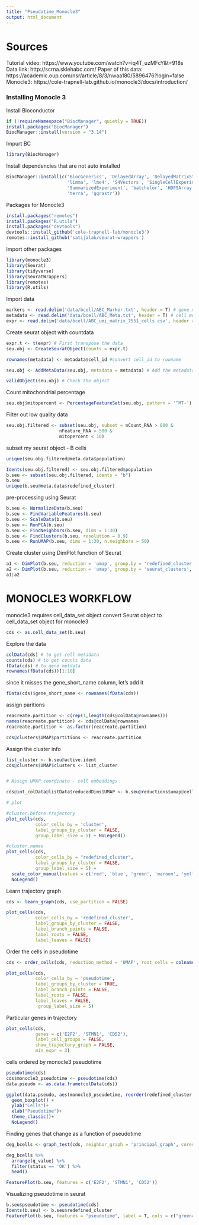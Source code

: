 ```yaml
---
title: "Pseudotime_Monocle3"
output: html_document
---
```

# Sources
Tutorial video: https://www.youtube.com/watch?v=iq4T_uzMFcY&t=918s 
Data link: http://scrna.sklehabc.com/
Paper of this data: https://academic.oup.com/nsr/article/8/3/nwaa180/5896476?login=false 
Monocle3: https://cole-trapnell-lab.github.io/monocle3/docs/introduction/ 


### Installing Monocle 3

Install Bioconductor
```r
if (!requireNamespace("BiocManager", quietly = TRUE))
install.packages("BiocManager")
BiocManager::install(version = "3.14")
```

Impurt BC
```r
library(BiocManager)
```

Install dependencies that are not auto installed
```r
BiocManager::install(c('BiocGenerics', 'DelayedArray', 'DelayedMatrixStats',
                       'limma', 'lme4', 'S4Vectors', 'SingleCellExperiment',
                       'SummarizedExperiment', 'batchelor', 'HDF5Array',
                       'terra', 'ggrastr'))
```

Packages for Monocle3
```r
install.packages("remotes")
install.packages("R.utils")
install.packages("devtools")
devtools::install_github('cole-trapnell-lab/monocle3')
remotes::install_github('satijalab/seurat-wrappers')
```


Import other packages
```r
library(monocle3)
library(Seurat)
library(tidyverse)
library(SeuratWrappers)
library(remotes)
library(R.utils)
```

Import data
```r
markers <- read.delim('data/bcell/ABC_Marker.txt', header = T) # gene metadata
metadata <- read.delim('data/bcell/ABC_Meta.txt', header = T) # cell metadata
expr <- read.delim('data/bcell/ABC_umi_matrix_7551_cells.csv', header = T, sep = ',') # expression matrix
```

Create seurat object with countdata
```r
expr.t <- t(expr) # First transpose the data 
seu.obj <- CreateSeuratObject(counts = expr.t)

rownames(metadata) <- metadata$cell_id #convert cell_id to rowname

seu.obj <- AddMetaData(seu.obj, metadata = metadata) # Add the metadata 

validObject(seu.obj) # Check the object
```

Count mitochondrial percentage
```r
seu.obj$mitopercent <- PercentageFeatureSet(seu.obj, pattern = '^MT-')
```

Filter out low quality data
```r
seu.obj.filtered <- subset(seu.obj, subset = nCount_RNA > 800 &
                    nFeature_RNA > 500 &
                    mitopercent < 10)
```

subset my seurat object - B cells
```r
unique(seu.obj.filtered@meta.data$population)

Idents(seu.obj.filtered) <- seu.obj.filtered$population
b.seu <- subset(seu.obj.filtered, idents = "b")
b.seu
unique(b.seu@meta.data$redefined_cluster)

```

pre-processing using Seurat
```r
b.seu <- NormalizeData(b.seu)
b.seu <- FindVariableFeatures(b.seu)
b.seu <- ScaleData(b.seu)
b.seu <- RunPCA(b.seu)
b.seu <- FindNeighbors(b.seu, dims = 1:30)
b.seu <- FindClusters(b.seu, resolution = 0.9)
b.seu <- RunUMAP(b.seu, dims = 1:30, n.neighbors = 50)
```

Create cluster using DimPlot function of Seurat
```r
a1 <- DimPlot(b.seu, reduction = 'umap', group.by = 'redefined_cluster', label = T) + NoLegend()
a2 <- DimPlot(b.seu, reduction = 'umap', group.by = 'seurat_clusters', label = T) + NoLegend()
a1|a2
```

# MONOCLE3 WORKFLOW 

monocle3 requires cell_data_set object
convert Seurat object to cell_data_set object for monocle3
```r
cds <- as.cell_data_set(b.seu)
```

Explore the data
```r
colData(cds) # to get cell metadata
counts(cds) # to get counts data
fData(cds) # to gene metdata
rownames(fData(cds))[1:10]
```

since it misses the gene_short_name column, let's add it
```r
fData(cds)$gene_short_name <- rownames(fData(cds))
```

assign paritions
```r
reacreate.partition <- c(rep(1,length(cds@colData@rownames)))
names(reacreate.partition) <- cds@colData@rownames
reacreate.partition <- as.factor(reacreate.partition)
```


```r
cds@clusters$UMAP$partitions <- reacreate.partition
```

Assign the cluster info 
```r
list_cluster <- b.seu@active.ident
cds@clusters$UMAP$clusters <- list_cluster


# Assign UMAP coordinate - cell embeddings

cds@int_colData@listData$reducedDims$UMAP <- b.seu@reductions$umap@cell.embeddings
```

```r
# plot

#cluster.before.trajectory
plot_cells(cds,
           color_cells_by = 'cluster',
           label_groups_by_cluster = FALSE,
           group_label_size = 5) + NoLegend()

#cluster.names
plot_cells(cds,
           color_cells_by = "redefined_cluster",
           label_groups_by_cluster = FALSE,
           group_label_size = 5) +
  scale_color_manual(values = c('red', 'blue', 'green', 'maroon', 'yellow', 'grey', 'cyan')) +
  NoLegend()

```

Learn trajectory graph 
```r
cds <- learn_graph(cds, use_partition = FALSE)

plot_cells(cds,
           color_cells_by = 'redefined_cluster',
           label_groups_by_cluster = FALSE,
           label_branch_points = FALSE,
           label_roots = FALSE,
           label_leaves = FALSE)
```

Order the cells in pseudotime
```r
cds <- order_cells(cds, reduction_method = 'UMAP', root_cells = colnames(cds[,clusters(cds) == 5]))

plot_cells(cds,
           color_cells_by = 'pseudotime',
           label_groups_by_cluster = TRUE,
           label_branch_points = FALSE,
           label_roots = FALSE,
           label_leaves = FALSE,
            group_label_size = 5)

```
Particular genes in trajectory
```r
plot_cells(cds,
           genes = c('E2F2', 'STMN1', 'CD52'),
           label_cell_groups = FALSE,
           show_trajectory_graph = FALSE,
           min_expr = 3)
```

cells ordered by monocle3 pseudotime
```r
pseudotime(cds)
cds$monocle3_pseudotime <- pseudotime(cds)
data.pseudo <- as.data.frame(colData(cds))

ggplot(data.pseudo, aes(monocle3_pseudotime, reorder(redefined_cluster, monocle3_pseudotime, median), fill = redefined_cluster)) +
  geom_boxplot() +
  ylab("Cells")+
  xlab("Pseudotime")+
  theme_classic()+
  NoLegend()
```

Finding genes that change as a function of pseudotime
```r
deg_bcells <- graph_test(cds, neighbor_graph = 'principal_graph', cores = 4)

deg_bcells %>% 
  arrange(q_value) %>% 
  filter(status == 'OK') %>% 
  head()

FeaturePlot(b.seu, features = c('E2F2', 'STMN1', 'CD52'))
```

Visualizing pseudotime in seurat
```r
b.seu$pseudotime <- pseudotime(cds)
Idents(b.seu) <- b.seu$redefined_cluster
FeaturePlot(b.seu, features = "pseudotime", label = T, cols = c("green4", "red3"))
```


